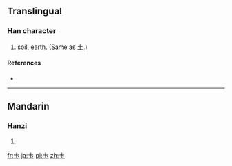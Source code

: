 ==Translingual==

===Han character===
{{Han char|rn=32|rad=土|as=01|sn=4|four=|canj=GI,XXGI|ids=⿷土丶}}

# [[soil]], [[earth]]. (Same as [[土]].)

====References====
* {{Han ref|kx=0223.031|dkj=04871|dj=0455.030|hdz=10417.020|uh=5721|ud=22305}}

----

==Mandarin==

===Hanzi===
{{cmn-hanzi|pin=[[tǔ]] ([[tu3]])|wg=t'u<sup>3</sup>}}

# {{defn|lang=cmn|sort=土01}}

[[fr:圡]]
[[ja:圡]]
[[pl:圡]]
[[zh:圡]]